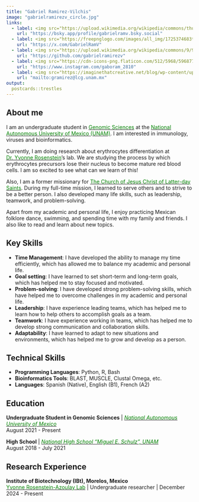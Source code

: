 ```yaml
---
title: "Gabriel Ramirez-Vilchis"
image: "gabrielramirezv_circle.jpg"
links:
  - label: <img src="https://upload.wikimedia.org/wikipedia/commons/thumb/7/7a/Bluesky_Logo.svg/1159px-Bluesky_Logo.svg.png" width=30 height=30>
    url: "https://bsky.app/profile/gabrielramv.bsky.social"
  - label: <img src="https://freepnglogo.com/images/all_img/1725374683twitter-x-logo.png" width=30 height=30>
    url: "https://x.com/GabrielRamV"
  - label: <img src="https://upload.wikimedia.org/wikipedia/commons/9/91/Octicons-mark-github.svg" width=30 height=30>
    url: "https://github.com/gabrielramirezv"
  - label: <img src="https://cdn-icons-png.flaticon.com/512/5968/5968776.png" width=30 height=30>
    url: "https://www.instagram.com/gaboram_2810"
  - label: <img src="https://imaginethatcreative.net/blog/wp-content/uploads/2023/06/2250206.png" width=30 height=30>
    url: "mailto:gramirez@lcg.unam.mx"
output:
  postcards::trestles
---
```

 
## About me  

I am an undergraduate student in <a href="https://www.lcg.unam.mx/">
<span style="color: green;">Genomic Sciences</span></a> at the <a 
href="https://www.unam.mx/"><span style="color: green;">National Autonomous 
University of Mexico (UNAM)</span></a>. I am interested in immunology, viruses 
and bioinformatics.  

Currently, I am doing research about erythrocytes differentiation at <a href="https://www.ibt.unam.mx/perfil/3283/dra-yvonne-jane-rosenstein-azoulay"><span style="color: green;">Dr. Yvonne 
Rosenstein</span></a>'s lab. We are studying the process by which erythrocytes precursors lose their nucleus to become mature red blood cells. I am so excited to see what can we learn of this!  

Also, I am a former missionary for <a href="https://www.churchofjesuschrist.org/"><span style="color: green;">The Church of Jesus Christ of Latter-day Saints</span></a>. During my full-time mission, I learned to serve others and to strive to be a better person. I also developed many life skills, such as leadership, teamwork, and problem-solving.  

Apart from my academic and personal life, I enjoy practicing Mexican folklore dance, swimming, and spending time with my family and friends. I also like to read and learn about new topics.   

## Key Skills

- **Time Management**: I have developed the ability to manage my time efficiently, which has allowed me to balance my academic and personal life.
- **Goal setting**: I have learned to set short-term and long-term goals, which has helped me to stay focused and motivated.  
- **Problem-solving**: I have developed strong problem-solving skills, which have helped me to overcome challenges in my academic and personal life.  
- **Leadership**: I have experience leading teams, which has helped me to learn how to help others to accomplish goals as a team.  
- **Teamwork**: I have experience working in teams, which has helped me to develop strong communication and collaboration skills.  
- **Adaptability**: I have learned to adapt to new situations and environments, which has helped me to grow and develop as a person.  

## Technical Skills
- **Programming Languages**: Python, R, Bash  
- **Bioinformatics Tools**: BLAST, MUSCLE, Clustal Omega, etc.  
- **Languages**: Spanish (Native), English (B1), French (A2)


## Education

**Undergraduate Student in Genomic Sciences** | <a href="https://www.lcg.unam.mx/">
<span style="color: green;">_National Autonomous University of Mexico_</span></a>  
August 2021 - Present  

**High School** | <a href="https://prepa8.unam.mx/p8/">
<span style="color: green;">_National High School "Miguel E. Schulz", UNAM_</span></a>   
August 2018 - July 2021


## Research Experience

**Institute of Biotechnology (IBt), Morelos, Mexico**  
<a href="https://www.ibt.unam.mx/agrupacion/direccion-22/departamento-de-medicina-molecular-y-bioprocesos-52/grupo-de-la-dra-yvonne-rosenstein-14"><span style="color: green;">Yvonne Rosenstein-Azoulay Lab</span></a> | Undergraduate researcher | December 2024 - Present
